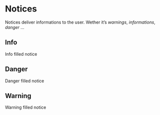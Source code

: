 
<Meta title="CSS/Components/Notices" />

# Notices

Notices deliver informations to the user. Wether it’s _warnings_, _informations_, _danger_ …

## Info

<Preview>
  <div className="p-notice--info">Info filled notice</div>
</Preview>

## Danger

<Preview>
  <div className="p-notice--danger">Danger filled notice</div>
</Preview>

## Warning

<Preview>
  <div className="p-notice--warning">Warning filled notice</div>
</Preview>
